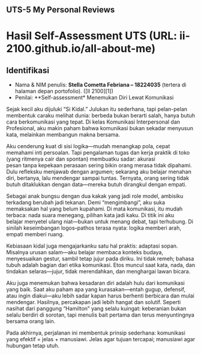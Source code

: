## UTS-5 My Personal Reviews

# Hasil Self-Assessment UTS (URL: ii-2100.github.io/all-about-me)

## Identifikasi

* Nama & NIM penulis: **Stella Cometta Febriana – 18224035** (tertera di halaman depan portofolio). ([II 2100][1])
* Penilai: **Self-assessment*
Menemukan Diri Lewat Komunikasi

Sejak kecil aku dijuluki “Si Kidal.” Julukan itu sederhana, tapi pelan-pelan membentuk caraku melihat dunia: berbeda bukan berarti salah, hanya butuh cara berkomunikasi yang tepat. Di kelas Komunikasi Interpersonal dan Profesional, aku makin paham bahwa komunikasi bukan sekadar menyusun kata, melainkan membangun makna bersama.

Aku cenderung kuat di sisi logika—mudah menangkap pola, cepat memahami inti persoalan. Tapi pengalaman tugas dan kerja praktik di toko (yang ritmenya cair dan spontan) membuatku sadar: akurasi pesan tanpa kepekaan perasaan sering bikin orang merasa tidak dipahami. Dulu refleksku menjawab dengan argumen; sekarang aku belajar menahan diri, bertanya, lalu mendengar sampai tuntas. Ternyata, orang sering tidak butuh ditaklukkan dengan data—mereka butuh dirangkul dengan empati.

Sebagai anak bungsu dengan dua kakak yang jadi role model, ambisiku terkadang berubah jadi tekanan. Demi “mengimbangi”, aku suka memaksakan hal yang belum kupahami. Di mata komunikasi, itu mudah terbaca: nada suara menegang, pilihan kata jadi kaku. Di titik ini aku belajar menyetel ulang niat—bukan untuk menang debat, tapi terhubung. Di sinilah keseimbangan logos–pathos terasa nyata: logika memberi arah, empati memberi ruang.

Kebiasaan kidal juga mengajarkanku satu hal praktis: adaptasi sopan. Misalnya urusan salam—aku belajar membaca konteks budaya, menyesuaikan gestur, sambil tetap jujur pada diriku. Ini tidak remeh; bahasa tubuh adalah bagian dari etika komunikasi. Etos muncul saat kata, nada, dan tindakan selaras—jujur, tidak merendahkan, dan menghargai lawan bicara.

Aku juga menemukan bahwa kesadaran diri adalah hulu dari komunikasi yang baik. Saat aku paham apa yang kurasakan—entah gugup, defensif, atau ingin diakui—aku lebih sadar kapan harus berhenti berbicara dan mulai mendengar. Hasilnya, percakapan jadi lebih hangat dan solutif. Seperti nasihat dari panggung “Hamilton” yang selalu kuingat: keberanian bukan selalu berdiri di sorotan, tapi menulis bait pertama dan terus menyuntingnya bersama orang lain.

Pada akhirnya, perjalanan ini membentuk prinsip sederhana:
komunikasi yang efektif = jelas + manusiawi.
Jelas agar tujuan tercapai; manusiawi agar hubungan tetap utuh.
